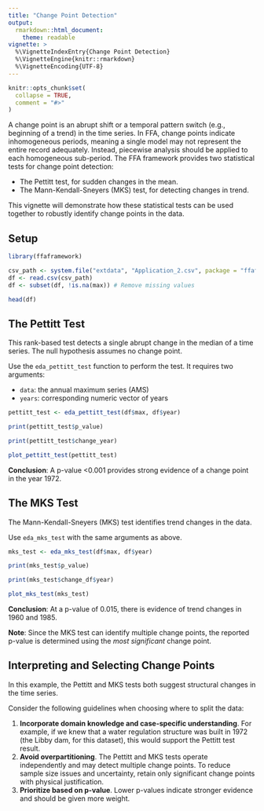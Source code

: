 ```yaml
---
title: "Change Point Detection"
output: 
  rmarkdown::html_document:
    theme: readable
vignette: >
  %\VignetteIndexEntry{Change Point Detection}
  %\VignetteEngine{knitr::rmarkdown}
  %\VignetteEncoding{UTF-8}
---
```


```r
knitr::opts_chunk$set(
  collapse = TRUE,
  comment = "#>"
)
```

A change point is an abrupt shift or a temporal pattern switch (e.g., beginning of a trend) in the time series.
In FFA, change points indicate inhomogeneous periods, meaning a single model may not represent the entire record adequately.
Instead, piecewise analysis should be applied to each homogeneous sub-period.
The FFA framework provides two statistical tests for change point detection: 

- The Pettitt test, for sudden changes in the mean.
- The Mann-Kendall-Sneyers (MKS) test, for detecting changes in trend.

This vignette will demonstrate how these statistical tests can be used together to robustly identify change points in the data.

## Setup 

```r
library(ffaframework)

csv_path <- system.file("extdata", "Application_2.csv", package = "ffaframework")
df <- read.csv(csv_path)
df <- subset(df, !is.na(max)) # Remove missing values

head(df)
```

## The Pettitt Test

This rank-based test detects a single abrupt change in the median of a time series.
The null hypothesis assumes no change point.

Use the `eda_pettitt_test` function to perform the test. It requires two arguments: 

- `data`: the annual maximum series (AMS)
- `years`: corresponding numeric vector of years

```r
pettitt_test <- eda_pettitt_test(df$max, df$year)

print(pettitt_test$p_value)

print(pettitt_test$change_year)

plot_pettitt_test(pettitt_test)
```

**Conclusion**: A p-value <0.001 provides strong evidence of a change point in the year 1972.

## The MKS Test

The Mann-Kendall-Sneyers (MKS) test identifies trend changes in the data.

Use `eda_mks_test` with the same arguments as above.

```r
mks_test <- eda_mks_test(df$max, df$year)

print(mks_test$p_value)

print(mks_test$change_df$year)

plot_mks_test(mks_test)
```

**Conclusion**: At a p-value of 0.015, there is evidence of trend changes in 1960 and 1985.

**Note**: Since the MKS test can identify multiple change points, the reported p-value is determined using the *most significant* change point.

## Interpreting and Selecting Change Points

In this example, the Pettitt and MKS tests both suggest structural changes in the time series.

Consider the following guidelines when choosing where to split the data:

1. **Incorporate domain knowledge and case-specific understanding**. For example, if we knew that a water regulation structure was built in 1972 (the Libby dam, for this dataset), this would support the Pettitt test result.
2. **Avoid overpartitioning**. The Pettitt and MKS tests operate independently and may detect multiple change points. To reduce sample size issues and uncertainty, retain only significant change points with physical justification.
3. **Prioritize based on p-value**. Lower p-values indicate stronger evidence and should be given more weight.
